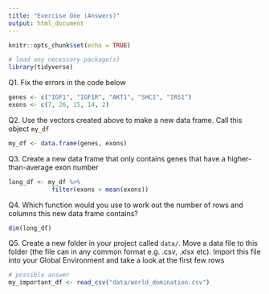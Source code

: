 ```yaml
---
title: "Exercise One (Answers)"
output: html_document
---
```


```r
knitr::opts_chunk$set(echo = TRUE)

# load any necessary package(s)
library(tidyverse)
```

Q1. Fix the errors in the code below 
```r
genes <- c("IGF1", "IGF1R", "AKT1", "SHC1", "IRS1")
exons <- c(7, 26, 15, 14, 2)
```

Q2. Use the vectors created above to make a new data frame. Call this object `my_df`
```r
my_df <- data.frame(genes, exons)
```

Q3. Create a new data frame that only contains genes that have a higher-than-average exon number
```r
long_df <- my_df %>% 
            filter(exons > mean(exons))
```

Q4. Which function would you use to work out the number of rows and columns this new data frame contains?
```r
dim(long_df)
```

Q5. Create a new folder in your project called `data/`. Move a data file to this folder (the file can in any common format e.g. .csv, .xlsx etc). Import this file into your Global Environment and take a look at the first few rows 
```r
# possible answer
my_important_df <- read_csv("data/world_domination.csv")
```

